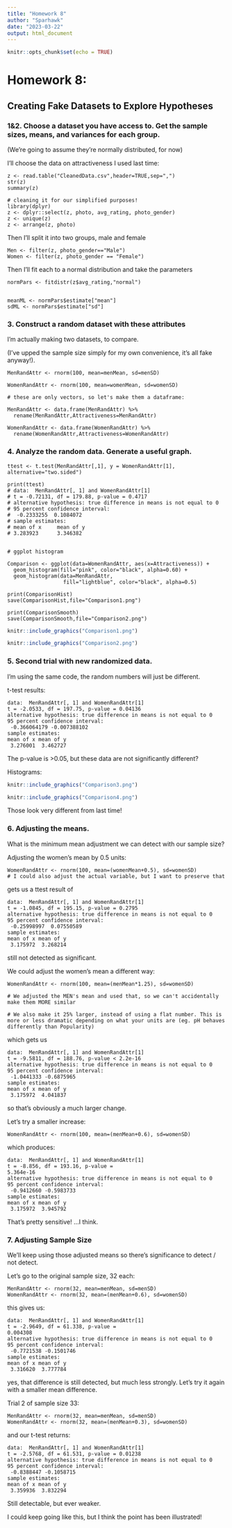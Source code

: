 ```yaml
---
title: "Homework 8"
author: "Sparhawk"
date: "2023-03-22"
output: html_document
---
```


```r
knitr::opts_chunk$set(echo = TRUE)
```

# Homework 8:

## Creating Fake Datasets to Explore Hypotheses



### 1&2. Choose a dataset you have access to. Get the sample sizes, means, and variances for each group.

(We're going to assume they're normally distributed, for now)

I'll choose the data on attractiveness I used last time:
```
z <- read.table("CleanedData.csv",header=TRUE,sep=",")
str(z)
summary(z)

# cleaning it for our simplified purposes!
library(dplyr)
z <- dplyr::select(z, photo, avg_rating, photo_gender)
z <- unique(z)
z <- arrange(z, photo)
```
Then I'll split it into two groups, male and female
```
Men <- filter(z, photo_gender=="Male")
Women <- filter(z, photo_gender == "Female")

```
Then I'll fit each to a normal distribution and take the parameters
```
normPars <- fitdistr(z$avg_rating,"normal")


meanML <- normPars$estimate["mean"]
sdML <- normPars$estimate["sd"]
```
### 3. Construct a random dataset with these attributes

I'm actually making two datasets, to compare.

(I've upped the sample size simply for my own convenience, it's all fake anyway!).
```
MenRandAttr <- rnorm(100, mean=menMean, sd=menSD)

WomenRandAttr <- rnorm(100, mean=womenMean, sd=womenSD)

# these are only vectors, so let's make them a dataframe:

MenRandAttr <- data.frame(MenRandAttr) %>%
  rename(MenRandAttr,Attractiveness=MenRandAttr)

WomenRandAttr <- data.frame(WomenRandAttr) %>%
  rename(WomenRandAttr,Attractiveness=WomenRandAttr)
```

### 4. Analyze the random data. Generate a useful graph.

```
ttest <- t.test(MenRandAttr[,1], y = WomenRandAttr[1], alternative="two.sided")

print(ttest)
# data:  MenRandAttr[, 1] and WomenRandAttr[1]
# t = -0.72131, df = 179.88, p-value = 0.4717
# alternative hypothesis: true difference in means is not equal to 0
# 95 percent confidence interval:
#  -0.2333255  0.1084072
# sample estimates:
# mean of x     mean of y 
# 3.283923      3.346382 


# ggplot histogram

Comparison <- ggplot(data=WomenRandAttr, aes(x=Attractiveness)) +
  geom_histogram(fill="pink", color="black", alpha=0.60) +
  geom_histogram(data=MenRandAttr,
                  fill="lightblue", color="black", alpha=0.5)

print(ComparisonHist)
save(ComparisonHist,file="Comparison1.png")

print(ComparisonSmooth)
save(ComparisonSmooth,file="Comparison2.png")
```
```r
knitr::include_graphics("Comparison1.png")
```
```r
knitr::include_graphics("Comparison2.png")
```


### 5. Second trial with new randomized data.

I'm using the same code, the random numbers will just be different.

t-test results:
```
data:  MenRandAttr[, 1] and WomenRandAttr[1]
t = -2.0533, df = 197.75, p-value = 0.04136
alternative hypothesis: true difference in means is not equal to 0
95 percent confidence interval:
 -0.366064179 -0.007388102
sample estimates:
mean of x mean of y 
 3.276001  3.462727 
```
The p-value is >0.05, but these data are not significantly different?

Histograms:
```r
knitr::include_graphics("Comparison3.png")
```
```r
knitr::include_graphics("Comparison4.png")
```

Those look very different from last time!


### 6. Adjusting the means.

What is the minimum mean adjustment we can detect with our sample size?

Adjusting the women's mean by 0.5 units:
```
WomenRandAttr <- rnorm(100, mean=(womenMean+0.5), sd=womenSD)
# I could also adjust the actual variable, but I want to preserve that
```
gets us a ttest result of
```
data:  MenRandAttr[, 1] and WomenRandAttr[1]
t = -1.0845, df = 195.15, p-value = 0.2795
alternative hypothesis: true difference in means is not equal to 0
95 percent confidence interval:
 -0.25998997  0.07550589
sample estimates:
mean of x mean of y 
 3.175972  3.268214 
```
still not detected as significant.

We could adjust the women's mean a different way:
```
WomenRandAttr <- rnorm(100, mean=(menMean*1.25), sd=womenSD)

# We adjusted the MEN's mean and used that, so we can't accidentally make them MORE similar

# We also make it 25% larger, instead of using a flat number. This is more or less dramatic depending on what your units are (eg. pH behaves differently than Popularity)
```
which gets us
```
data:  MenRandAttr[, 1] and WomenRandAttr[1]
t = -9.5811, df = 188.76, p-value < 2.2e-16
alternative hypothesis: true difference in means is not equal to 0
95 percent confidence interval:
 -1.0441333 -0.6875965
sample estimates:
mean of x mean of y 
 3.175972  4.041837
```
so that's obviously a much larger change.

Let's try a smaller increase:
```
WomenRandAttr <- rnorm(100, mean=(menMean+0.6), sd=womenSD)
```
which produces:
```
data:  MenRandAttr[, 1] and WomenRandAttr[1]
t = -8.856, df = 193.16, p-value =
5.364e-16
alternative hypothesis: true difference in means is not equal to 0
95 percent confidence interval:
 -0.9412660 -0.5983733
sample estimates:
mean of x mean of y 
 3.175972  3.945792 
```
That's pretty sensitive!
...I think.

### 7. Adjusting Sample Size

We'll keep using those adjusted means so there's significance to detect / not detect.

Let's go to the original sample size, 32 each:
```
MenRandAttr <- rnorm(32, mean=menMean, sd=menSD)
WomenRandAttr <- rnorm(32, mean=(menMean+0.6), sd=womenSD)
```
this gives us:
```
data:  MenRandAttr[, 1] and WomenRandAttr[1]
t = -2.9649, df = 61.338, p-value =
0.004308
alternative hypothesis: true difference in means is not equal to 0
95 percent confidence interval:
 -0.7721538 -0.1501746
sample estimates:
mean of x mean of y 
 3.316620  3.777784 
```
yes, that difference is still detected, but much less strongly. Let's try it again with a smaller mean difference.

Trial 2 of sample size 33:
```
MenRandAttr <- rnorm(32, mean=menMean, sd=menSD)
WomenRandAttr <- rnorm(32, mean=(menMean+0.3), sd=womenSD)
```
and our t-test returns:
```
data:  MenRandAttr[, 1] and WomenRandAttr[1]
t = -2.5768, df = 61.531, p-value = 0.01238
alternative hypothesis: true difference in means is not equal to 0
95 percent confidence interval:
 -0.8388447 -0.1058715
sample estimates:
mean of x mean of y 
 3.359936  3.832294 
```
Still detectable, but ever weaker. 

I could keep going like this, but I think the point has been illustrated!